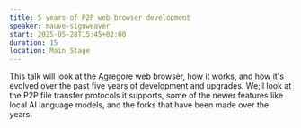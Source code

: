 ```yaml
---
title: 5 years of P2P web browser development
speaker: mauve-signweaver
start: 2025-05-28T15:45+02:00
duration: 15
location: Main Stage
---
```


This talk will look at the Agregore web browser, how it works, and how it's evolved over the past five years of development and upgrades. We;ll look at the P2P file transfer protocols it supports, some of the newer features like local AI language models, and the forks that have been made over the years.
